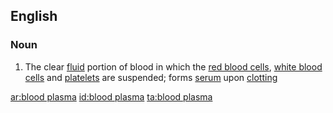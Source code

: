 ==English==

===Noun===
{{wikipedia}}
{{en-noun|sg=[[blood]] [[plasma]]|-}}

# The clear [[fluid]] portion of blood in which the [[red blood cell]]s, [[white blood cell]]s and [[platelet]]s are suspended; forms [[serum]] upon [[clotting]]

[[ar:blood plasma]]
[[id:blood plasma]]
[[ta:blood plasma]]